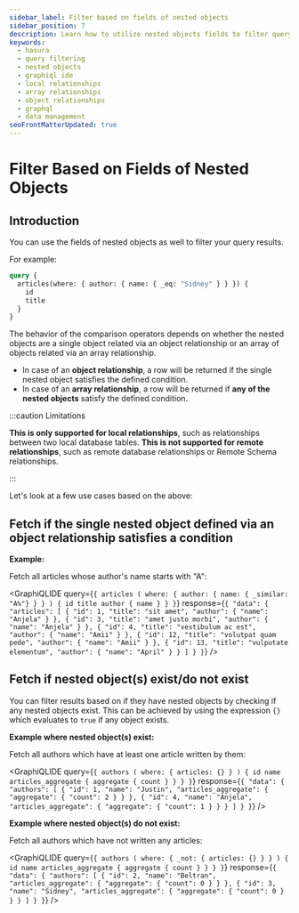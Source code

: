```yaml
---
sidebar_label: Filter based on fields of nested objects
sidebar_position: 7
description: Learn how to utilize nested objects fields to filter query results using Hasura. The document contains methodologies, examples, and use cases.
keywords:
  - hasura
  - query filtering
  - nested objects
  - graphiql ide
  - local relationships
  - array relationships
  - object relationships
  - graphql
  - data management
seoFrontMatterUpdated: true
---
```



# Filter Based on Fields of Nested Objects

## Introduction

You can use the fields of nested objects as well to filter your query results.

For example:

```graphql {2}
query {
  articles(where: { author: { name: { _eq: "Sidney" } } }) {
    id
    title
  }
}
```

The behavior of the comparison operators depends on whether the nested objects are a single object related via an object
relationship or an array of objects related via an array relationship.

- In case of an **object relationship**, a row will be returned if the single nested object satisfies the defined
  condition.
- In case of an **array relationship**, a row will be returned if **any of the nested objects** satisfy the defined
  condition.

:::caution Limitations

**This is only supported for local relationships**, such as relationships between two local database tables. **This is
not supported for remote relationships**, such as remote database relationships or Remote Schema relationships.

:::

Let's look at a few use cases based on the above:

## Fetch if the single nested object defined via an object relationship satisfies a condition

**Example:**

Fetch all articles whose author's name starts with "A":

<GraphiQLIDE
  query={`{
  articles (
    where: {
      author: {
        name: { _similar: "A%"}
      }
    }
  ) {
    id
    title
    author {
      name
    }
  }
}`}
  response={`{
  "data": {
    "articles": [
      {
        "id": 1,
        "title": "sit amet",
        "author": {
          "name": "Anjela"
        }
      },
      {
        "id": 3,
        "title": "amet justo morbi",
        "author": {
          "name": "Anjela"
        }
      },
      {
        "id": 4,
        "title": "vestibulum ac est",
        "author": {
          "name": "Amii"
        }
      },
      {
        "id": 12,
        "title": "volutpat quam pede",
        "author": {
          "name": "Amii"
        }
      },
      {
        "id": 13,
        "title": "vulputate elementum",
        "author": {
          "name": "April"
        }
      }
    ]
  }
}`}
/>

## Fetch if nested object(s) exist/do not exist

You can filter results based on if they have nested objects by checking if any nested objects exist. This can be
achieved by using the expression `{}` which evaluates to `true` if any object exists.

**Example where nested object(s) exist:**

Fetch all authors which have at least one article written by them:

<GraphiQLIDE
  query={`{
  authors (
    where: {
      articles: {}
    }
  ) {
    id
    name
    articles_aggregate {
      aggregate {
        count
      }
    }
  }
}`}
  response={`{
  "data": {
    "authors": [
      {
        "id": 1,
        "name": "Justin",
        "articles_aggregate": {
          "aggregate": {
            "count": 2
          }
        }
      },
      {
        "id": 4,
        "name": "Anjela",
        "articles_aggregate": {
          "aggregate": {
            "count": 1
          }
        }
      }
    ]
  }
}`}
/>

**Example where nested object(s) do not exist:**

Fetch all authors which have not written any articles:

<GraphiQLIDE
  query={`{
  authors (
    where: {
      _not: {
        articles: {}
      }
    }
  ) {
    id
    name
    articles_aggregate {
      aggregate {
        count
      }
    }
  }
}`}
  response={`{
  "data": {
    "authors": [
      {
        "id": 2,
        "name": "Beltran",
        "articles_aggregate": {
          "aggregate": {
            "count": 0
          }
        }
      },
      {
        "id": 3,
        "name": "Sidney",
        "articles_aggregate": {
          "aggregate": {
            "count": 0
          }
        }
      }
    ]
  }
}`}
/>
